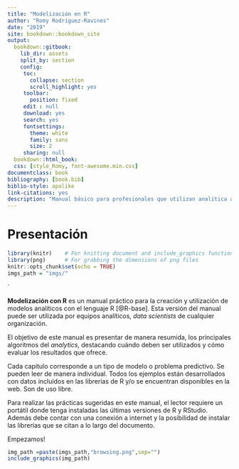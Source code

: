 --- 
title: "Modelización en R"
author: "Romy Rodríguez-Ravines"
date: "2019"
site: bookdown::bookdown_site
output:
  bookdown::gitbook:
    lib_dir: assets
    split_by: section
    config:
     toc:
       collapse: section
       scroll_highlight: yes
     toolbar:
       position: fixed
     edit : null
     download: yes
     search: yes
     fontsettings:
       theme: white
       family: sans
       size: 2
     sharing: null
  bookdown::html_book:
  css: [style_Romy, font-awesome.min.css]  
documentclass: book
bibliography: [book.bib]
biblio-style: apalike
link-citations: yes
description: "Manual básico para profesionales que utilizan analítica avanzada."
---


# Presentación {-}



```{r setup, include=FALSE}
library(knitr)    # For knitting document and include_graphics function
library(png)      # For grabbing the dimensions of png files
knitr::opts_chunk$set(echo = TRUE)
imgs_path = "imgs/"
```
`


**Modelización con R** es un manual práctico para la creación y utilización de modelos analíticos con el lenguaje R [@R-base]. Esta versión del manual puede  ser utilizada por equipos analíticos, _data scientists_ de cualquier organización. 

El objetivo de este manual es presentar de manera resumida, los principales algoritmos del _analytics_, destacando cuándo deben ser utilizados y cómo evaluar los resultados que ofrece.

Cada capítulo corresponde a un tipo de modelo o problema predictivo. Se pueden leer de manera individual. Todos los ejemplos están desarrollados con datos incluídos en las librerias de R y/o se encuentran disponibles en la web. Son de uso libre.

Para realizar las prácticas sugeridas en este manual, el lector requiere un portátil donde tenga instaladas las últimas versiones de R y RStudio. Además debe contar con una conexión a internet  y la posibilidad de instalar las librerías que se citan a lo largo del documento.


Empezamos!

```{r  out.width = "30%", echo=FALSE, message=FALSE, warning=FALSE, cache=FALSE, comment=FALSE}
img_path =paste(imgs_path,"browsing.png",sep="")
include_graphics(img_path) 
```

<!-- caption: "Icons [Freepik](https://www.freepik.com/) from [Flaticon](https://www.flaticon.com/)" -->